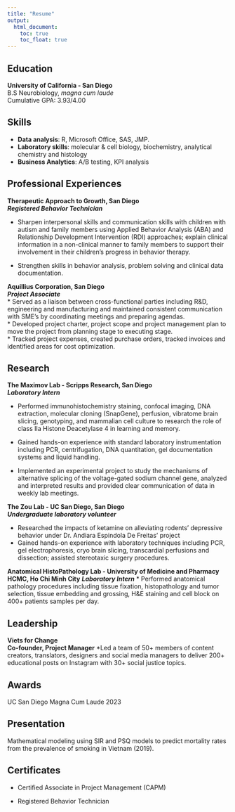 ```yaml
---
title: "Resume"
output: 
  html_document:
    toc: true
    toc_float: true
---
```


## **Education**

**University of California - San Diego**		  	
B.S Neurobiology, *magna cum laude*  
Cumulative GPA: 3.93/4.00 

## **Skills**
  * **Data analysis**: R, Microsoft Office, SAS, JMP. 
  * **Laboratory skills**: molecular & cell biology, biochemistry, analytical chemistry and histology     
  * **Business Analytics**: A/B testing, KPI analysis


## **Professional Experiences**
**Therapeutic Approach to Growth, San Diego** 						
***Registered Behavior Technician***		

  * Sharpen interpersonal skills and communication skills with children with autism and family members using Applied Behavior Analysis (ABA) and Relationship Development Intervention (RDI) approaches; explain clinical information in a non-clinical manner to family members to support their involvement in their children’s progress in behavior therapy.
  
  * Strengthen skills in behavior analysis, problem solving and clinical data documentation.

**Aquillius Corporation, San Diego** 							
***Project Associate***		  
  * Served as a liaison between cross-functional parties including R&D, engineering and manufacturing and maintained consistent communication with SME’s by coordinating meetings and preparing agendas.    
  * Developed project charter, project scope and project management plan to move the project from planning stage to executing stage.   
  * Tracked project expenses, created purchase orders, tracked invoices and identified areas for cost optimization.    

## **Research**

**The Maximov Lab - Scripps Research, San Diego** 				
***Laboratory Intern*** 								      

  * Performed immunohistochemistry staining, confocal imaging, DNA extraction, molecular cloning (SnapGene), perfusion, vibratome brain slicing, genotyping, and mammalian cell culture to research the role of class IIa Histone Deacetylase 4 in learning and memory.
  
  * Gained hands-on experience with standard laboratory instrumentation including PCR, centrifugation, DNA quantitation, gel documentation systems and liquid handling.
  * Implemented an experimental project to study the mechanisms of alternative splicing of the voltage-gated sodium channel gene, analyzed and interpreted results and provided clear communication of data in weekly lab meetings.

**The Zou Lab - UC San Diego, San Diego** 		
***Undergraduate laboratory volunteer***

  * Researched the impacts of ketamine on alleviating rodents' depressive behavior under Dr. Andiara Espindola De Freitas' project
  * Gained hands-on experience with laboratory techniques including PCR, gel electrophoresis, cryo brain slicing, transcardial perfusions and dissection; assisted stereotaxic surgery procedures.

**Anatomical HistoPathology Lab - University of Medicine and Pharmacy HCMC, Ho Chi Minh City**
***Laboratory Intern***	
  * Performed anatomical pathology procedures including tissue fixation, histopathology and tumor selection, tissue embedding and grossing, H&E staining and cell block on 400+ patients samples per day. 

## **Leadership**
**Viets for Change**			
**Co-founder, Project Manager**
  *Led a team of 50+ members of content creators, translators, designers and social media managers to deliver 200+ educational posts on Instagram with 30+ social justice topics.

## **Awards**
UC San Diego Magna Cum Laude 2023

## **Presentation** 
Mathematical modeling using SIR and PSQ models to predict mortality rates from the prevalence of smoking in Vietnam (2019).

## **Certificates**
  * Certified Associate in Project Management (CAPM)
  
  * Registered Behavior Technician


